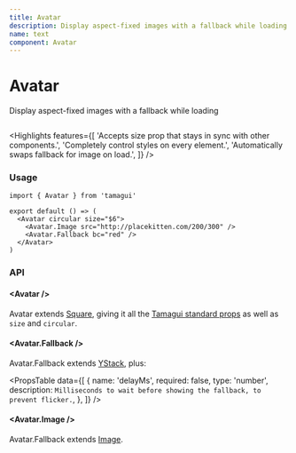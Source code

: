 ```yaml
---
title: Avatar
description: Display aspect-fixed images with a fallback while loading
name: text
component: Avatar
---
```


# Avatar

<Description>Display aspect-fixed images with a fallback while loading</Description>

<HeroContainer>
  <AvatarDemo />
</HeroContainer>

```tsx hero template=Avatar

```

<Highlights
  features={[
    'Accepts size prop that stays in sync with other components.',
    'Completely control styles on every element.',
    'Automatically swaps fallback for image on load.',
  ]}
/>

### Usage

```tsx
import { Avatar } from 'tamagui'

export default () => (
  <Avatar circular size="$6">
    <Avatar.Image src="http://placekitten.com/200/300" />
    <Avatar.Fallback bc="red" />
  </Avatar>
)
```

### API

#### &lt;Avatar /&gt;

Avatar extends [Square](/docs/components/shapes#shape-props), giving it all the [Tamagui standard props](/docs/intro/props) as well as `size` and `circular`.

#### &lt;Avatar.Fallback /&gt;

Avatar.Fallback extends [YStack](/docs/components/stacks), plus:

<PropsTable
  data={[
    {
      name: 'delayMs',
      required: false,
      type: 'number',
      description: `Milliseconds to wait before showing the fallback, to prevent flicker.`,
    },
  ]}
/>

#### &lt;Avatar.Image /&gt;

Avatar.Fallback extends [Image](/docs/components/image).
